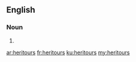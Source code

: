 ==English==

===Noun===
{{head|en|plural}}

# {{plural of|heritour|lang=en}}

[[ar:heritours]]
[[fr:heritours]]
[[ku:heritours]]
[[my:heritours]]